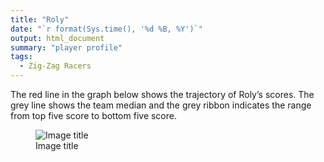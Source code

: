 ```yaml
---
title: "Roly"
date: "`r format(Sys.time(), '%d %B, %Y')`"
output: html_document
summary: "player profile"
tags:
  - Zig-Zag Racers
---
```


The red line in the graph below shows the trajectory of Roly's scores. The grey line shows the team median and the grey ribbon indicates the range from top five score to bottom five score.

![Image title](Roly.jpg)
